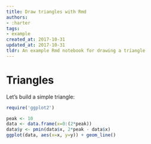 ```yaml
---
title: Draw triangles with Rmd
authors:
- :harter
tags:
- example
created_at: 2017-10-31
updated_at: 2017-10-31
tldr: An example Rmd notebook for drawing a triangle
---
```


# Triangles

Let's build a simple triangle:

```r
require('ggplot2')

peak <- 10
data <- data.frame(x=0:(2*peak))
data$y <- pmin(data$x, 2*peak - data$x)
ggplot(data, aes(x=x, y=y)) + geom_line()
```
